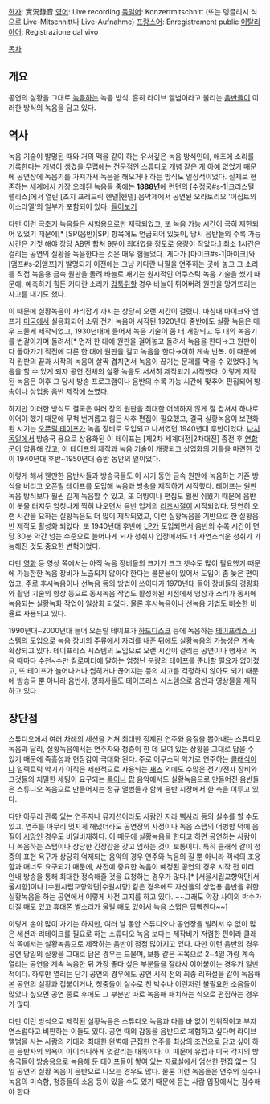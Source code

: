 [[한자]]: 實況錄音
[[영어]]: Live recording
[[독일어]]: Konzertmitschnitt (또는 뎅글리시 식으로 Live-Mitschnitt나 Live-Aufnahme)
[[프랑스어]]: Enregistrement public
[[이탈리아어]]: Registrazione dal vivo

[[목차]]

== 개요 ==
공연의 실황을 그대로 [[녹음]]하는 녹음 방식. 흔히 라이브 앨범이라고 불리는 [[음반]]들이 이러한 방식의 녹음을 담고 있다.

== 역사 ==
녹음 기술이 발명된 때와 거의 맥을 같이 하는 유서깊은 녹음 방식인데, 애초에 소리를 기록한다는 개념이 생겼을 무렵에는 전문적인 스튜디오 개념 같은 게 아예 없었기 때문에 공연장에 녹음기를 가져가서 녹음을 해오거나 하는 방식도 일상적이었다. 실제로 현존하는 세계에서 가장 오래된 녹음들 중에는 '''1888년'''에 [[런던]]의 [수정궁#s-1|크리스털 팰리스]에서 열린 [조지 프레드릭 헨델|헨델] 음악제에서 공연된 오라토리오 '이집트의 이스라엘'의 일부가 포함되어 있다. [https://archive.org/details/EDIS-SRP-0154-17 들어보기]

다만 이런 극초기 녹음들은 시험용으로만 제작되었고, 또 녹음 가능 시간이 극히 제한되어 있었기 때문에[* [SP(음반)|SP] 항목에도 언급되어 있듯이, 당시 음반들의 수록 가능 시간은 기껏 해야 장당 AB면 합쳐 9분이 최대였을 정도로 용량이 작았다.] 최소 1시간은 걸리는 공연의 실황을 녹음한다는 것은 매우 힘들었다. 게다가 [마이크#s-1|마이크]와 [앰프#s-2|앰프]가 발명되기 이전에는 그냥 커다란 나팔을 연주하는 곳에 놓고 그 소리를 직접 녹음용 금속 원판을 돌려 바늘로 새기는 원시적인 어쿠스틱 녹음 기술을 썼기 때문에, 예측하기 힘든 커다란 소리가 [[갑툭튀]]할 경우 바늘이 튀어버려 원판을 망가뜨리는 사고를 내기도 했다.

이 때문에 실황녹음이 자리잡기 까지는 상당히 오랜 시간이 걸렸다. 마침내 마이크와 앰프가 [[미국]]에서 실용화되어 소위 전기 녹음이 시작된 1920년대 중반에도 실황 녹음은 매우 드물게 제작되었고, 1930년대에 들어서 녹음 기술이 좀 더 개량되고 두 대의 녹음기를 번갈아가며 돌려서[* 먼저 한 대에 원판을 걸어놓고 돌려서 녹음을 한다→그 원판이 다 돌아가기 직전에 다른 한 대에 원판을 걸고 녹음을 한다→이하 계속 반복. 이 때문에 각 원판의 끝과 시작의 녹음이 살짝 겹치면서 녹음이 끊기는 문제를 막을 수 있었다.] 녹음을 할 수 있게 되자 공연 전체의 실황 녹음도 서서히 제작되기 시작했다. 이렇게 제작된 녹음은 이후 그 당시 방송 프로그램이나 음반의 수록 가능 시간에 맞추어 편집되어 방송이나 상업용 음반 제작에 쓰였다.

하지만 이러한 방식도 결국은 여러 장의 원판을 최대한 어색하지 않게 잘 겹쳐서 하나로 이어야 했기 때문에 무척 번거롭고 힘든 사후 편집이 필요했고, 결국 실황녹음이 보편화된 시기는 [[오픈릴 테이프]]가 녹음 장비로 도입되고 나서였던 1940년대 후반이었다. [[나치 독일]]에서 방송국 용으로 상용화된 이 테이프는 [제2차 세계대전|2차대전] 종전 후 [[연합군]]이 압류해 갔고, 이 테이프의 제작과 녹음 기술이 개량되고 상업화의 기틀을 마련한 것이 1940년대 후반~1950년대 중반 동안의 일이었다.

이렇게 해서 웬만한 음반사들과 방송국들도 이 시기 동안 금속 원판에 녹음하는 기존 방식을 버리고 오픈릴 테이프를 도입해 녹음과 방송을 제작하기 시작했다. 테이프는 원판 녹음 방식보다 훨씬 길게 녹음할 수 있고, 또 더빙이나 편집도 훨씬 쉬웠기 때문에 음반이 봇물 터지듯 엄청나게 찍혀 나오면서 음반 업계의 [[리즈시절]]이 시작되었다. 당연히 오랜 시간을 요하는 실황녹음도 더 많이 제작되었고, 이런 실황녹음을 기반으로 한 실황음반 제작도 활성화 되었다. 또 1940년대 후반에 [[LP]]가 도입되면서 음반의 수록 시간이 면 당 30분 약간 넘는 수준으로 늘어나게 되자 청취자 입장에서도 더 자연스러운 청취가 가능해진 것도 중요한 변혁이었다.

다만 [[영화]] 등 영상 쪽에서는 아직 녹음 장비들의 크기가 크고 갯수도 많이 필요했기 때문에 가능한한 녹음 장비가 노출되지 않아야 한다는 불문율이 있어서 도입이 좀 늦은 편이었고, 주로 후시녹음이나 선녹음 등의 방법이 쓰이다가 1970년대 들어 장비들의 경량화와 촬영 기술의 향상 등으로 동시녹음 작업도 활성화된 시점에서 영상과 소리가 동시에 녹음되는 실황녹화 작업이 일상화 되었다. 물론 후시녹음이나 선녹음 기법도 비슷한 비율로 사용되고 있다.

1990년대~2000년대 들어 오픈릴 테이프가 [[하드디스크]] 등에 녹음하는 [[테이프리스 시스템]]의 도입으로 녹음 장비의 주류에서 자리를 내준 뒤에도 실황녹음의 가능성은 계속 확장되고 있다. 테이프리스 시스템의 도입으로 오랜 시간이 걸리는 공연이나 행사의 녹음 때마다 수천~수만 킬로미터에 달하는 엄청난 분량의 테이프를 준비할 필요가 없어졌고, 또 테이프가 늘어나거나 씹히거나 끊어지는 등의 사고를 걱정하지 않아도 되기 때문에 방송국 뿐 아니라 음반사, 영화사들도 테이프리스 시스템으로 음반과 영상물을 제작하고 있다.

== 장단점 ==
스튜디오에서 여러 차례의 세션을 거쳐 최대한 정제된 연주와 음질을 뽑아내는 스튜디오 녹음과 달리, 실황녹음에서는 연주자와 청중이 한 데 모여 있는 상황을 그대로 담을 수 있기 때문에 즉흥성과 현장감이 극대화 된다. 주로 어쿠스틱 악기로 연주하는 [[클래식]]이나 일렉트릭 악기가 아직은 제한적으로 사용되는 [[재즈]] 외에도 수많은 전기/전자 장비와 그것들의 치밀한 세팅이 요구되는 [[록]]이나 [[팝]] 음악에서도 실황녹음으로 만들어진 음반들은 스튜디오 녹음으로 만들어지는 정규 앨범들과 함께 음반 시장에서 한 축을 이루고 있다.

다만 아무리 관록 있는 연주자나 뮤지션이라도 사람인 지라 [[삑사리]] 등의 실수를 할 수도 있고, 연주를 아무리 멋지게 해냈더라도 공연장의 사정이나 녹음 스탭의 어벙함 덕에 음질이 [[시망]]인 경우도 비일비재하다. 이 때문에 실황녹음을 한다고 하면 공연하는 사람이나 녹음하는 스탭이나 상당한 긴장감을 갖고 임하는 것이 보통이다. 특히 클래식 같이 청중의 표현 욕구가 상당히 억제되는 음악의 경우 연주와 녹음의 질 뿐 아니라 객석의 조용함과 매너도 요구되기 때문에, 사전에 중요한 녹음이 예정된 공연의 경우 시작 전 미리 안내 방송을 통해 최대한 정숙해줄 것을 요청하는 경우가 많다.[* [서울시립교향악단|서울시향]이나 [수원시립교향악단|수원시향] 같은 경우에도 자신들의 상업용 음반을 위한 실황녹음을 하는 공연에서 이렇게 사전 고지를 하고 있다. ~~그래도 악장 사이의 박수가 터질 때도 있고 휴대폰 벨소리가 울릴 때도 있어서 녹음 스탭은 딥빡친다~~]

이렇게 손이 많이 가기는 하지만, 여러 날 동안 스튜디오나 공연장을 빌려서 수 없이 많은 세션과 리테이크를 필요로 하는 스튜디오 녹음 보다는 제작비가 저렴한 편이라 클래식 쪽에서는 실황녹음으로 제작하는 음반이 점점 많아지고 있다. 다만 이런 음반의 경우 공연 당일의 실황을 그대로 담은 경우는 드물며, 보통 같은 곡목으로 2~4일 가량 계속 열리는 공연을 계속 녹음한 뒤 가장 좋다 싶은 부분들을 잘라서 이어붙이는 경우가 일반적이다. 하루만 열리는 단기 공연의 경우에도 공연 시작 전의 최종 리허설을 같이 녹음해 본 공연의 실황과 접붙이거나, 청중들이 실수로 친 박수나 이런저런 불필요한 소음들이 많았다 싶으면 공연 종료 후에도 그 부분만 따로 녹음해 패치하는 식으로 편집하는 경우가 많다.

다만 이런 방식으로 제작된 실황녹음은 스튜디오 녹음과 다를 바 없이 인위적이고 부자연스럽다고 비판하는 이들도 있다. 공연 때의 감동을 음반으로 체험하고 싶다며 라이브 앨범을 사는 사람의 기대와 최대한 완벽에 근접한 연주를 최상의 조건으로 담고 싶어 하는 음반사의 의욕이 아이러니하게 엇갈리는 대목이다. 이 때문에 유럽과 미국 각지의 방송국들이 방송용으로 녹음해 둔 테이프들이 쌓여 있는 자료실에서 엄선한 편집 없는 당일 공연의 실황 녹음이 음반으로 나오는 경우도 많다. 물론 이런 녹음들은 연주의 실수나 녹음의 미숙함, 청중들의 소음 등이 있을 수도 있기 때문에 듣는 사람 입장에서는 감수해야 한다.
